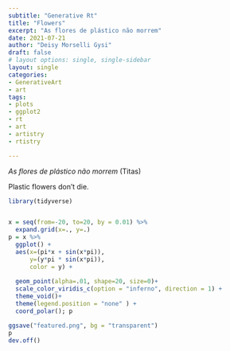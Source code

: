 ```yaml
---
subtitle: "Generative Rt"
title: "Flowers"
excerpt: "As flores de plástico não morrem"
date: 2021-07-21
author: "Deisy Morselli Gysi"
draft: false
# layout options: single, single-sidebar
layout: single
categories:
- GenerativeArt
- art
tags:
- plots
- ggplot2
- rt
- art
- artistry
- rtistry

---
```


_As flores de plástico não morrem_ (Titas)

Plastic flowers don't die. 


```r
library(tidyverse)


x = seq(from=-20, to=20, by = 0.01) %>%
  expand.grid(x=., y=.) 
p = x %>%
  ggplot() +
  aes(x=(pi*x + sin(x*pi)), 
      y=(y*pi * sin(x*pi)), 
      color = y) + 
  
  geom_point(alpha=.01, shape=20, size=0)+
  scale_color_viridis_c(option = "inferno", direction = 1) +
  theme_void()+
  theme(legend.position = "none" ) +
  coord_polar(); p

```


```r
ggsave("featured.png", bg = "transparent")
p
dev.off()
```

